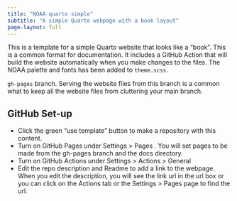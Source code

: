 ```yaml
---
title: "NOAA quarto simple"
subtitle: "A simple Quarto webpage with a book layout"
page-layout: full
---
```


This is a template for a simple Quarto website that looks like a "book". This is a common format for documentation. It includes a GitHub Action that will build the website automatically when you make changes to the files. The NOAA palette and fonts has been added to `theme.scss`.

`gh-pages` branch. Serving the website files from this branch is a common what to keep all the website files from cluttering your main branch. 

## GitHub Set-up

* Click the green "use template" button to make a repository with this content.
* Turn on GitHub Pages under Settings > Pages . You will set pages to be made from the gh-pages branch and the docs directory.
* Turn on GitHub Actions under Settings > Actions > General
* Edit the repo description and Readme to add a link to the webpage. When you edit the description, you will see the link url in the url box or you can click on the Actions tab or the  Settings > Pages page to find the url.
